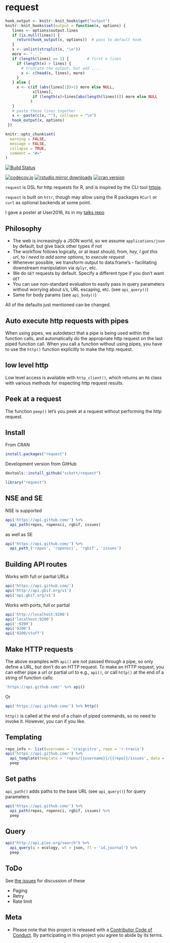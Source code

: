 request
=======

```r
hook_output <- knitr::knit_hooks$get("output")
knitr::knit_hooks$set(output = function(x, options) {
   lines <- options$output.lines
   if (is.null(lines)) {
     return(hook_output(x, options))  # pass to default hook
   }
   x <- unlist(strsplit(x, "\n"))
   more <- "..."
   if (length(lines) == 1) {        # first n lines
     if (length(x) > lines) {
       # truncate the output, but add ....
       x <- c(head(x, lines), more)
     }
   } else {
     x <- c(if (abs(lines[1])>1) more else NULL,
            x[lines],
            if (length(x)>lines[abs(length(lines))]) more else NULL
           )
   }
   # paste these lines together
   x <- paste(c(x, ""), collapse = "\n")
   hook_output(x, options)
 })

knitr::opts_chunk$set(
  warning = FALSE,
  message = FALSE,
  collapse = TRUE,
  comment = "#>"
)
```

[![Build Status](https://travis-ci.org/sckott/request.svg)](https://travis-ci.org/sckott/request)

[![codecov.io](https://codecov.io/github/sckott/request/coverage.svg?branch=master)](https://codecov.io/github/sckott/request?branch=master)
[![rstudio mirror downloads](http://cranlogs.r-pkg.org/badges/request?color=F3B1FF)](https://github.com/metacran/cranlogs.app)
[![cran version](http://www.r-pkg.org/badges/version/request)](https://cran.r-project.org/package=request)

`request` is DSL for http requests for R, and is inspired by the CLI tool [httpie](https://github.com/jakubroztocil/httpie).

`request` is built on `httr`, though may allow using the R packages `RCurl` or `curl` as optional backends at some point.

I gave a poster at User2016, its in my [talks repo](https://github.com/sckott/talks/blob/gh-pages/user2016/request.pdf)

## Philosophy

* The web is increasingly a JSON world, so we assume `applications/json` by default, but give back other types if not
* The workflow follows logically, or at least should, from, _hey, I got this url_, to _i need to add some options_, to _execute request_
* Whenever possible, we transform output to data.frame's - facilitating downstream manipulation via `dplyr`, etc.
* We do `GET` requests by default. Specify a different type if you don't want `GET`
* You can use non-standard evaluation to easily pass in query parameters without worrying about `&`'s, URL escaping, etc. (see `api_query()`)
* Same for body params (see `api_body()`)

All of the defaults just mentioned can be changed.

## Auto execute http requests with pipes

When using pipes, we autodetect that a pipe is being used within the function calls, and automatically do the appropriate http request on the last piped function call. When you call a function without using pipes, you have to use the `http()` function explicitly to make the http request.

## low level http

Low level access is available with `http_client()`, which returns an `R6` class with various methods for inspecting http request results.

## Peek at a request

The function `peep()` let's you peek at a request without performing the http request.

## Install

From CRAN

```r
install.packages("request")
```

Development version from GitHub

```r
devtools::install_github("sckott/request")
```

```r
library("request")
```

## NSE and SE

NSE is supported

```r
api('https://api.github.com/') %>%
  api_path(repos, ropensci, rgbif, issues)
```

as well as SE

```r
api('https://api.github.com/') %>%
  api_path_('repos', 'ropensci', 'rgbif', 'issues')
```

## Building API routes

Works with full or partial URLs

```r
api('https://api.github.com/')
api('http://api.gbif.org/v1')
api('api.gbif.org/v1')
```

Works with ports, full or partial

```r
api('http://localhost:9200')
api('localhost:9200')
api(':9200')
api('9200')
api('9200/stuff')
```

## Make HTTP requests

The above examples with `api()` are not passed through a pipe, so only define a URL, but don't do an HTTP request. To make an HTTP request, you can either pipe a url or partial url to e.g., `api()`, or call `http()` at the end of a string of function calls:

```r
'https://api.github.com/' %>% api()
```

Or

```r
api('https://api.github.com/') %>% http()
```

`http()` is called at the end of a chain of piped commands, so no need to invoke it. However, you can if you like.

## Templating

```r
repo_info <- list(username = 'craigcitro', repo = 'r-travis')
api('https://api.github.com/') %>%
  api_template(template = 'repos/{{username}}/{{repo}}/issues', data = repo_info) %>%
  peep
```

## Set paths

`api_path()` adds paths to the base URL (see `api_query()`) for query parameters

```r
api('https://api.github.com/') %>%
  api_path(repos, ropensci, rgbif, issues) %>%
  peep
```

## Query

```r
api("http://api.plos.org/search") %>%
  api_query(q = ecology, wt = json, fl = 'id,journal') %>%
  peep
```

## ToDo

See [the issues](https://github.com/sckott/request/issues) for discussion of these

* Paging
* Retry
* Rate limit

## Meta

* Please note that this project is released with a [Contributor Code of Conduct](CONDUCT.md). By participating in this project you agree to abide by its terms.
